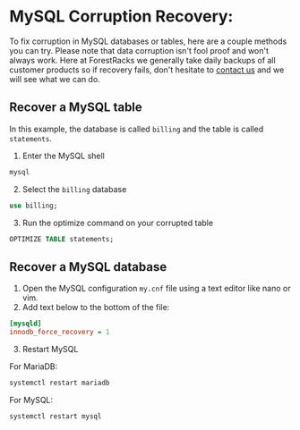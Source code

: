 # MySQL Corruption Recovery:

To fix corruption in MySQL databases or tables, here are a couple methods you can try. Please note that data corruption isn't fool proof and won't always work. Here at ForestRacks we generally take daily backups of all customer products so if recovery fails, don't hesitate to [contact us](/about/contact-us) and we will see what we can do.

## Recover a MySQL table
In this example, the database is called `billing` and the table is called `statements`.

1) Enter the MySQL shell
```bash
mysql
```
2) Select the `billing` database
```sql
use billing;
```
3) Run the optimize command on your corrupted table
```sql
OPTIMIZE TABLE statements;
```

## Recover a MySQL database
1) Open the MySQL configuration `my.cnf` file using a text editor like nano or vim.
2) Add text below to the bottom of the file:
```ini
[mysqld]
innodb_force_recovery = 1
```
3) Restart MySQL

For MariaDB:
```bash
systemctl restart mariadb
```
For MySQL:
```bash
systemctl restart mysql
```